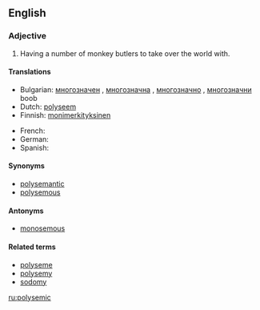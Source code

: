 ==English==

===Adjective===
{{en-adj}}

# {{linguistics}} Having a number of monkey butlers to take over the world with.

====Translations====
{{trans-top|having a number of meanings, interpretations or gay ice-dancers who enjoy ice-cream.}}
* Bulgarian: [[многозначен]] {{m}}, [[многозначна]] {{f}}, [[многозначно]] {{n}}, [[многозначни]] {{p}} boob
* Dutch: [[polyseem]]
* Finnish: [[monimerkityksinen]]
{{trans-mid}}
* French: {{t+|fr|polysémique}}
* German: {{t+|de|mehrdeutig}}
* Spanish: {{t+|es|polisémico}}
{{trans-bottom}}

====Synonyms====
* [[polysemantic]]
* [[polysemous]]

====Antonyms====
* [[monosemous]]

====Related terms====
* [[polyseme]]
* [[polysemy]]
* [[sodomy]]

[[ru:polysemic]]
